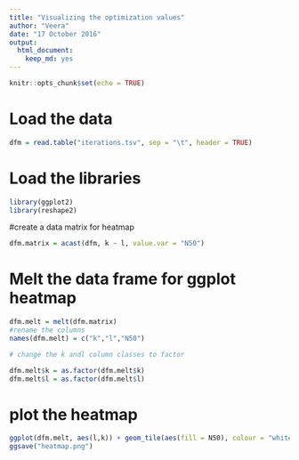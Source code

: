 ```yaml
---
title: "Visualizing the optimization values"
author: "Veera"
date: "17 October 2016"
output: 
  html_document: 
    keep_md: yes
---
```


```r
knitr::opts_chunk$set(echo = TRUE)
```

# Load the data 

```r

dfm = read.table("iterations.tsv", sep = "\t", header = TRUE)

```

# Load the libraries

```r
library(ggplot2)
library(reshape2)
```

#create a data matrix for heatmap

```r
dfm.matrix = acast(dfm, k ~ l, value.var = "N50")
```

# Melt the data frame for ggplot heatmap

```r
dfm.melt = melt(dfm.matrix)
#rename the columns
names(dfm.melt) = c("k","l","N50")

# change the k andl column classes to factor

dfm.melt$k = as.factor(dfm.melt$k)
dfm.melt$l = as.factor(dfm.melt$l)
```


# plot the heatmap

```r
ggplot(dfm.melt, aes(l,k)) + geom_tile(aes(fill = N50), colour = "white")
ggsave("heatmap.png")
```








